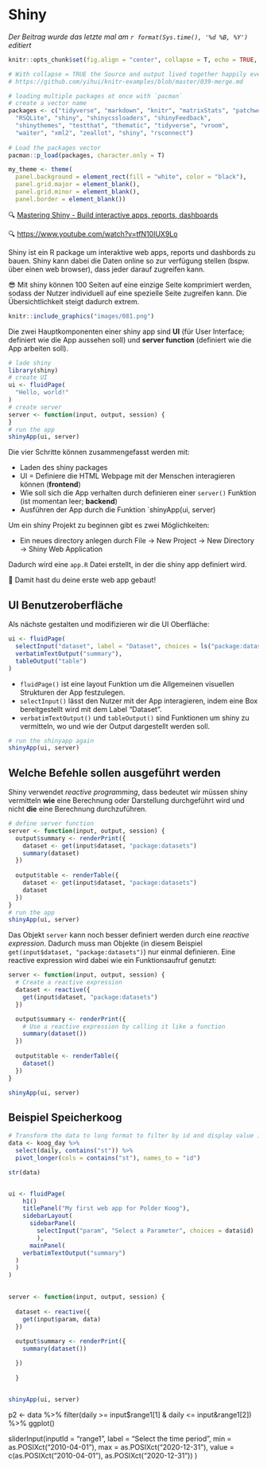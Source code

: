 # Shiny

*Der Beitrag wurde das letzte mal am `r format(Sys.time(), '%d %B, %Y')` editiert*

```r

knitr::opts_chunk$set(fig.align = "center", collapse = T, echo = TRUE, message = FALSE, warning = FALSE)

# With collapse = TRUE the Source and output lived together happily ever in knitr.
# https://github.com/yihui/knitr-examples/blob/master/039-merge.md

# loading multiple packages at once with `pacman`
# create a vector name
packages <- c("tidyverse", "markdown", "knitr", "matrixStats", "patchwork", "lubridate", "plotly",  "naniar", "stlplus", "gt", "dygraphs", "htmltools", "zoo", "xts", "ggpmisc", "forcats", "RColorBrewer", "Kendall", "rstudioapi", "multcompView", "plyr", "bookdown", "janitor", "rstatix", "ggpubr", "moments", "tweetrmd", "ggthemes", "hexbin", "ggridges", "ggstream", "openair", "treemapify", "MBA", "akima", "PlotSvalbard", "sf", "rnaturalearth", "rnaturalearthdata", "rgeos", "ggspatial", "factoextra", "FactoMineR", "gapminder", "ggforce", "gh", "globals", "openintro", "profvis", 
  "RSQLite", "shiny", "shinycssloaders", "shinyFeedback", 
  "shinythemes", "testthat", "thematic", "tidyverse", "vroom", 
  "waiter", "xml2", "zeallot", "shiny", "rsconnect")
 
# Load the packages vector 
pacman::p_load(packages, character.only = T)

my_theme <- theme(
  panel.background = element_rect(fill = "white", color = "black"),
  panel.grid.major = element_blank(), 
  panel.grid.minor = element_blank(), 
  panel.border = element_blank())

```

🔍 [Mastering Shiny - Build interactive apps, reports, dashboards](https://mastering-shiny.org/index.html)

🔍 [https://www.youtube.com/watch?v=tfN10IUX9Lo](https://www.youtube.com/watch?v=tfN10IUX9Lo)

Shiny ist ein R package um interaktive web apps, reports und dashbords zu bauen. Shiny kann dabei die Daten online so zur verfügung stellen (bspw. über einen web browser), dass jeder darauf zugreifen kann.

😎 Mit shiny können 100 Seiten auf eine einzige Seite komprimiert werden, sodass der Nutzer individuell auf eine spezielle Seite zugreifen kann. Die Übersichtlichkeit steigt dadurch extrem. 

```r
knitr::include_graphics("images/081.png")
```

Die zwei Hauptkomponenten einer shiny app sind **UI** (für User Interface; definiert wie die App aussehen soll) und **server function** (definiert wie die App arbeiten soll). 

```r
# lade shiny
library(shiny)
# create UI
ui <- fluidPage(
  "Hello, world!"
)
# create server
server <- function(input, output, session) {
}
# run the app
shinyApp(ui, server)
```

Die vier Schritte können zusammengefasst werden mit:

* Laden des shiny packages
* UI = Definiere die HTML Webpage mit der Menschen interagieren können (**frontend**)
* Wie soll sich die App verhalten durch definieren einer `server()` Funktion (ist momentan leer; **backend**)
* Ausführen der App durch die Funktion `shinyApp(ui, server)

Um ein shiny Projekt zu beginnen gibt es zwei Möglichkeiten:

* Ein neues directory anlegen durch File -> New Project -> New Directory -> Shiny Web Application 

Dadurch wird eine `app.R` Datei erstellt, in der die shiny app definiert wird. 

🎉 Damit hast du deine erste web app gebaut!

## UI Benutzeroberfläche

Als nächste gestalten und modifizieren wir die UI Oberfläche:

```r
ui <- fluidPage(
  selectInput("dataset", label = "Dataset", choices = ls("package:datasets")),
  verbatimTextOutput("summary"),
  tableOutput("table")
)
```

* `fluidPage()` ist eine layout Funktion um die Allgemeinen visuellen Strukturen der App festzulegen. 
* `selectInput()` lässt den Nutzer mit der App interagieren, indem eine Box bereitgestellt wird mit dem Label "Dataset".
* `verbatimTextOutput()` und `tableOutput()` sind Funktionen um shiny zu vermitteln, wo und wie der Output dargestellt werden soll. 

```r
# run the shinyapp again
shinyApp(ui, server)
```

## Welche Befehle sollen ausgeführt werden

Shiny verwendet *reactive programming*, dass bedeutet wir müssen shiny vermitteln **wie** eine Berechnung oder Darstellung durchgeführt wird und nicht **die** eine Berechnung durchzuführen. 

```r
# define server function
server <- function(input, output, session) {
  output$summary <- renderPrint({
    dataset <- get(input$dataset, "package:datasets")
    summary(dataset)
  })
  
  output$table <- renderTable({
    dataset <- get(input$dataset, "package:datasets")
    dataset
  })
}
# run the app
shinyApp(ui, server)


```

Das Objekt `server` kann noch besser definiert werden durch eine *reactive expression*. Dadurch muss man Objekte (in diesem Beispiel `get(input$dataset, "package:datasets")`) nur einmal definieren. Eine reactive expression wird dabei wie ein Funktionsaufruf genutzt:

```r
server <- function(input, output, session) {
  # Create a reactive expression
  dataset <- reactive({
    get(input$dataset, "package:datasets")
  })

  output$summary <- renderPrint({
    # Use a reactive expression by calling it like a function
    summary(dataset())
  })
  
  output$table <- renderTable({
    dataset()
  })
}

shinyApp(ui, server)
```

## Beispiel Speicherkoog

```r
# Transform the data to long format to filter by id and display value in the app
data <- koog_day %>%
  select(daily, contains("st")) %>%
  pivot_longer(cols = contains("st"), names_to = "id")

str(data)


ui <- fluidPage(
    h1()  
    titlePanel("My first web app for Polder Koog"),
    sidebarLayout(
      sidebarPanel(
        selectInput("param", "Select a Parameter", choices = data$id)
        ),
      mainPanel(
    verbatimTextOutput("summary")
  )
  )
)
  

server <- function(input, output, session) {
  
  dataset <- reactive({
    get(input$param, data)
  })
  
  output$summary <- renderPrint({
    summary(dataset())

  })
  
  }


shinyApp(ui, server)

```


p2 <- data %>% filter(daily >= input$range1[1] & daily <= input&range1[2]) %>% ggplot()


sliderInput(inputId = "range1", label = "Select the time period", 
                  min = as.POSIXct("2010-04-01"),
                  max = as.POSIXct("2020-12-31"),
                  value = c(as.POSIXct("2010-04-01"), as.POSIXct("2020-12-31"))
                  )


